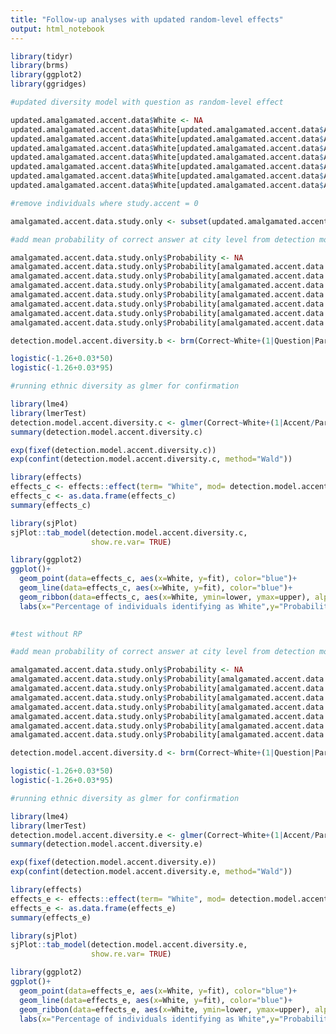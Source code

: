 ```yaml
---
title: "Follow-up analyses with updated random-level effects"
output: html_notebook
---
```


```r
library(tidyr)
library(brms)
library(ggplot2)
library(ggridges)
```

```r
#updated diversity model with question as random-level effect

updated.amalgamated.accent.data$White <- NA
updated.amalgamated.accent.data$White[updated.amalgamated.accent.data$Accent=="Belfast"] <- 96.43
updated.amalgamated.accent.data$White[updated.amalgamated.accent.data$Accent=="Bristol"] <- 84.00
updated.amalgamated.accent.data$White[updated.amalgamated.accent.data$Accent=="Dublin"] <- 90.40
updated.amalgamated.accent.data$White[updated.amalgamated.accent.data$Accent=="Essex"] <- 93.30
updated.amalgamated.accent.data$White[updated.amalgamated.accent.data$Accent=="Glasgow"] <- 88.40
updated.amalgamated.accent.data$White[updated.amalgamated.accent.data$Accent=="Northeast"] <- 85.30
updated.amalgamated.accent.data$White[updated.amalgamated.accent.data$Accent=="RP"] <- 59.70

#remove individuals where study.accent = 0

amalgamated.accent.data.study.only <- subset(updated.amalgamated.accent.data, Study.accent==1)

#add mean probability of correct answer at city level from detection model

amalgamated.accent.data.study.only$Probability <- NA
amalgamated.accent.data.study.only$Probability[amalgamated.accent.data.study.only$Accent=="Belfast"] <- diversity[1,3]
amalgamated.accent.data.study.only$Probability[amalgamated.accent.data.study.only$Accent=="Bristol"] <- diversity[2,3]
amalgamated.accent.data.study.only$Probability[amalgamated.accent.data.study.only$Accent=="Dublin"] <- diversity[3,3]
amalgamated.accent.data.study.only$Probability[amalgamated.accent.data.study.only$Accent=="Essex"] <- diversity[4,3]
amalgamated.accent.data.study.only$Probability[amalgamated.accent.data.study.only$Accent=="Glasgow"] <- diversity[5,3]
amalgamated.accent.data.study.only$Probability[amalgamated.accent.data.study.only$Accent=="Northeast"] <- diversity[6,3]
amalgamated.accent.data.study.only$Probability[amalgamated.accent.data.study.only$Accent=="RP"] <- diversity[7,3]

detection.model.accent.diversity.b <- brm(Correct~White+(1|Question|Participant), data=subset(amalgamated.accent.data.study.only, Sentence.accent!="Essex"), family="bernoulli")

logistic(-1.26+0.03*50)
logistic(-1.26+0.03*95)
```
```r
#running ethnic diversity as glmer for confirmation

library(lme4)
library(lmerTest)
detection.model.accent.diversity.c <- glmer(Correct~White+(1|Accent/Participant), data=subset(amalgamated.accent.data.study.only, Sentence.accent!="Essex"), family=binomial)
summary(detection.model.accent.diversity.c)
```
```r
exp(fixef(detection.model.accent.diversity.c))
exp(confint(detection.model.accent.diversity.c, method="Wald"))
```

```r
library(effects)
effects_c <- effects::effect(term= "White", mod= detection.model.accent.diversity.c)
effects_c <- as.data.frame(effects_c)
summary(effects_c) 
```

```r
library(sjPlot)
sjPlot::tab_model(detection.model.accent.diversity.c, 
                  show.re.var= TRUE)

library(ggplot2)
ggplot()+
  geom_point(data=effects_c, aes(x=White, y=fit), color="blue")+
  geom_line(data=effects_c, aes(x=White, y=fit), color="blue")+
  geom_ribbon(data=effects_c, aes(x=White, ymin=lower, ymax=upper), alpha= 0.3, fill="blue")+
  labs(x="Percentage of individuals identifying as White",y="Probability of a correct response")
  
```

```r
#test without RP

#add mean probability of correct answer at city level from detection model

amalgamated.accent.data.study.only$Probability <- NA
amalgamated.accent.data.study.only$Probability[amalgamated.accent.data.study.only$Accent=="Belfast"] <- diversity[1,3]
amalgamated.accent.data.study.only$Probability[amalgamated.accent.data.study.only$Accent=="Bristol"] <- diversity[2,3]
amalgamated.accent.data.study.only$Probability[amalgamated.accent.data.study.only$Accent=="Dublin"] <- diversity[3,3]
amalgamated.accent.data.study.only$Probability[amalgamated.accent.data.study.only$Accent=="Essex"] <- diversity[4,3]
amalgamated.accent.data.study.only$Probability[amalgamated.accent.data.study.only$Accent=="Glasgow"] <- diversity[5,3]
amalgamated.accent.data.study.only$Probability[amalgamated.accent.data.study.only$Accent=="Northeast"] <- diversity[6,3]
amalgamated.accent.data.study.only$Probability[amalgamated.accent.data.study.only$Accent=="RP"] <- diversity[7,3]

detection.model.accent.diversity.d <- brm(Correct~White+(1|Question|Participant), data=subset(amalgamated.accent.data.study.only, Sentence.accent!="Essex" & Sentence.accent!="RP"), family="bernoulli")

logistic(-1.26+0.03*50)
logistic(-1.26+0.03*95)
```

```r
#running ethnic diversity as glmer for confirmation

library(lme4)
library(lmerTest)
detection.model.accent.diversity.e <- glmer(Correct~White+(1|Accent/Participant), data=subset(amalgamated.accent.data.study.only, Sentence.accent!="Essex" & Sentence.accent!="RP"), family=binomial)
summary(detection.model.accent.diversity.e)
```

```r
exp(fixef(detection.model.accent.diversity.e))
exp(confint(detection.model.accent.diversity.e, method="Wald"))
```
```r
library(effects)
effects_e <- effects::effect(term= "White", mod= detection.model.accent.diversity.e)
effects_e <- as.data.frame(effects_e)
summary(effects_e) 
```

```r
library(sjPlot)
sjPlot::tab_model(detection.model.accent.diversity.e, 
                  show.re.var= TRUE)
```

```r
library(ggplot2)
ggplot()+
  geom_point(data=effects_e, aes(x=White, y=fit), color="blue")+
  geom_line(data=effects_e, aes(x=White, y=fit), color="blue")+
  geom_ribbon(data=effects_e, aes(x=White, ymin=lower, ymax=upper), alpha= 0.3, fill="blue")+
  labs(x="Percentage of individuals identifying as White",y="Probability of a correct response")
```  
